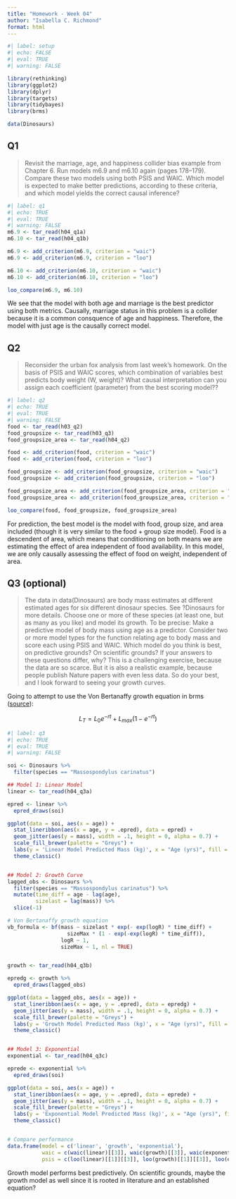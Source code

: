 ```yaml
---
title: "Homework - Week 04"
author: "Isabella C. Richmond"
format: html
---
```


```r
#| label: setup
#| echo: FALSE
#| eval: TRUE
#| warning: FALSE

library(rethinking)
library(ggplot2)
library(dplyr)
library(targets)
library(tidybayes)
library(brms)

data(Dinosaurs)
```

## Q1

> Revisit the marriage, age, and happiness collider bias example from Chapter 6. Run models m6.9 and m6.10 again (pages 178–179). Compare these two models using both PSIS and WAIC. Which model is expected to make better predictions, according to these criteria, and which model yields the correct causal inference?

```r
#| label: q1
#| echo: TRUE
#| eval: TRUE
#| warning: FALSE
m6.9 <- tar_read(h04_q1a)
m6.10 <- tar_read(h04_q1b)

m6.9 <- add_criterion(m6.9, criterion = "waic") 
m6.9 <- add_criterion(m6.9, criterion = "loo") 

m6.10 <- add_criterion(m6.10, criterion = "waic") 
m6.10 <- add_criterion(m6.10, criterion = "loo")

loo_compare(m6.9, m6.10)

```

We see that the model with both age and marriage is the best predictor using both metrics. Causally, marriage status in this problem is a collider because it is a common consquence of age and happiness. Therefore, the model with just age is the causally correct model.


## Q2

> Reconsider the urban fox analysis from last week’s homework. On the basis of PSIS and WAIC scores, which combination of variables best predicts body weight (W, weight)? What causal interpretation can you assign each coefficient (parameter) from the best scoring model??

```r
#| label: q2
#| echo: TRUE
#| eval: TRUE
#| warning: FALSE
food <- tar_read(h03_q2)
food_groupsize <- tar_read(h03_q3)
food_groupsize_area <- tar_read(h04_q2)

food <- add_criterion(food, criterion = "waic") 
food <- add_criterion(food, criterion = "loo") 

food_groupsize <- add_criterion(food_groupsize, criterion = "waic") 
food_groupsize <- add_criterion(food_groupsize, criterion = "loo")

food_groupsize_area <- add_criterion(food_groupsize_area, criterion = "waic")
food_groupsize_area <- add_criterion(food_groupsize_area, criterion = "loo")

loo_compare(food, food_groupsize, food_groupsize_area)

```

For prediction, the best model is the model with food, group size, and area included (though it is very similar to the food + group size model). Food is a descendent of area, which means that conditioning on both means we are estimating the effect of area independent of food availability. In this model, we are only causally assessing the effect of food on weight, independent of area.

## Q3 (optional)

> The data in data(Dinosaurs) are body mass estimates at different estimated ages for six different dinosaur species. See ?Dinosaurs for more details. Choose one or more of these species (at least
one, but as many as you like) and model its growth. To be precise: Make a predictive model of body mass using age as a predictor. Consider two or more model types for the function relating age to body mass and score each using PSIS and WAIC. Which model do you think is best, on predictive grounds? On scientific grounds? If your answers to these questions differ, why? This is a challenging exercise, because the data are so scarce. But it is also a realistic example, because people publish Nature papers with even less data. So do your best, and I look forward to seeing your growth curves.

Going to attempt to use the Von Bertanaffy growth equation in brms ([source](https://aammd.github.io/posts/2023-10-23-discrete-vb-brms-stan/#can-it-be-written-in-brms)): 

$$
L_T = L_0e^{-rt} + L_{max}(1 - e^{-rt})
$$

```r
#| label: q3
#| echo: TRUE
#| eval: TRUE
#| warning: FALSE

soi <- Dinosaurs %>% 
  filter(species == "Massospondylus carinatus")

## Model 1: Linear Model 
linear <- tar_read(h04_q3a)

epred <- linear %>% 
  epred_draws(soi)

ggplot(data = soi, aes(x = age)) + 
  stat_lineribbon(aes(x = age, y = .epred), data = epred) +
  geom_jitter(aes(y = mass), width = .1, height = 0, alpha = 0.7) +
  scale_fill_brewer(palette = "Greys") +
  labs(y = 'Linear Model Predicted Mass (kg)', x = "Age (yrs)", fill = "Credible Interval") + 
  theme_classic()


## Model 2: Growth Curve
lagged_obs <- Dinosaurs %>% 
  filter(species == "Massospondylus carinatus") %>% 
  mutate(time_diff = age - lag(age),
         sizelast = lag(mass)) %>% 
  slice(-1)

# Von Bertanaffy growth equation
vb_formula <- bf(mass ~ sizelast * exp(- exp(logR) * time_diff) + 
                   sizeMax * (1 - exp(-exp(logR) * time_diff)),
                 logR ~ 1,
                 sizeMax ~ 1, nl = TRUE)


growth <- tar_read(h04_q3b)

epredg <- growth %>% 
  epred_draws(lagged_obs)

ggplot(data = lagged_obs, aes(x = age)) + 
  stat_lineribbon(aes(x = age, y = .epred), data = epredg) +
  geom_jitter(aes(y = mass), width = .1, height = 0, alpha = 0.7) +
  scale_fill_brewer(palette = "Greys") +
  labs(y = 'Growth Model Predicted Mass (kg)', x = "Age (yrs)", fill = "Credible Interval") + 
  theme_classic()


## Model 3: Exponential
exponential <- tar_read(h04_q3c)

eprede <- exponential %>% 
  epred_draws(soi)

ggplot(data = soi, aes(x = age)) + 
  stat_lineribbon(aes(x = age, y = .epred), data = eprede) +
  geom_jitter(aes(y = mass), width = .1, height = 0, alpha = 0.7) +
  scale_fill_brewer(palette = "Greys") +
  labs(y = 'Exponential Model Predicted Mass (kg)', x = "Age (yrs)", fill = "Credible Interval") + 
  theme_classic()


# Compare performance
data.frame(model = c('linear', 'growth', 'exponential'), 
           waic = c(waic(linear)[[3]], waic(growth)[[3]], waic(exponential)[[3]]),
           psis = c(loo(linear)[[1]][[3]], loo(growth)[[1]][[3]], loo(exponential)[[1]][[3]]))

```

Growth model performs best predictively. On scientific grounds, maybe the growth model as well since it is rooted in literature and an established equation? 